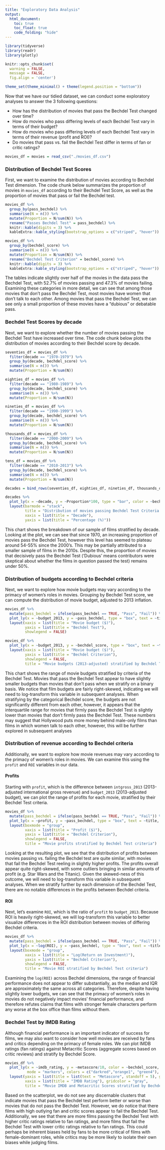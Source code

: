 ```yaml
---
title: "Exploratory Data Analysis"
output: 
  html_document:
    toc: true
    toc_float: true
    code_folding: "hide"
---
```


```r
library(tidyverse)
library(readr)
library(plotly)

knitr::opts_chunk$set(
  warning = FALSE, 
  message = FALSE,
  fig.align = 'center')

theme_set(theme_minimal() + theme(legend.position = "bottom"))
```

Now that we have our tidied dataset, we can conduct some exploratory analyses to answer the 3 following questions:

* How has the distribution of movies that pass the Bechdel Test changed over time?
* How do movies who pass differing levels of each Bechdel Test vary in terms of their budget?
* How do movies who pass differing levels of each Bechdel Test vary in terms of their revenue (profit and ROI)?
* Do movies that pass vs. fail the Bechdel Test differ in terms of fan or critic ratings?

```r
movies_df = movies = read_csv("./movies_df.csv")
```

### Distribution of Bechdel Test Scores

First, we want to examine the distribution of movies according to Bechdel Test dimension. The code chunk below summarizes the proportion of movies in `movies_df` according to their Bechdel Test Score, as well as the proportion of movies that pass or fail the Bechdel test.

```r
movies_df %>% 
  group_by(pass_bechdel) %>% 
  summarise(N = n()) %>% 
  mutate(Proportion = N/sum(N)) %>% 
  rename("Passes Bechdel Test" = pass_bechdel) %>% 
  knitr::kable(digits = 3) %>% 
  kableExtra::kable_styling(bootstrap_options = c("striped", "hover"))

movies_df %>% 
  group_by(bechdel_score) %>% 
  summarise(N = n()) %>% 
  mutate(Proportion = N/sum(N)) %>% 
  rename("Bechdel Test Criterion" = bechdel_score) %>% 
  knitr::kable(digits = 3) %>% 
  kableExtra::kable_styling(bootstrap_options = c("striped", "hover"))
```

The tables indicate slightly over half of the movies in the data pass the Bechdel Test, with 52.7% of movies passing and 47.3% of movies failing. Examining these categories in more detail, we can see that among those movies that don't pass the Bechdel Test, most movies have women that don't talk to each other. Among movies that pass the Bechdel Test, we can see only a small proportion of these movies have a "dubious" or debatable pass. 

### Bechdel Test Scores by decade

Next, we want to explore whether the number of movies passing the Bechdel Test have increased over time. The code chunk below plots the distribution of movies according to their Bechdel score by decade.

```r
seventies_df = movies_df %>% 
  filter(decade == "1970-1979") %>% 
  group_by(decade, bechdel_score) %>% 
  summarise(N = n()) %>% 
  mutate(Proportion = N/sum(N))

eighties_df = movies_df %>% 
  filter(decade == "1980-1989") %>% 
  group_by(decade, bechdel_score) %>% 
  summarise(N = n()) %>% 
  mutate(Proportion = N/sum(N)) 

nineties_df = movies_df %>% 
  filter(decade == "1990-1999") %>% 
  group_by(decade, bechdel_score) %>% 
  summarise(N = n()) %>% 
  mutate(Proportion = N/sum(N))

thousands_df = movies_df %>% 
  filter(decade == "2000-2009") %>% 
  group_by(decade, bechdel_score) %>% 
  summarise(N = n()) %>% 
  mutate(Proportion = N/sum(N))

tens_df = movies_df %>% 
  filter(decade == "2010-2013") %>% 
  group_by(decade, bechdel_score) %>%  
  summarise(N = n()) %>%
  mutate(Proportion = N/sum(N))

decades = bind_rows(seventies_df, eighties_df, nineties_df, thousands_df, tens_df)

decades %>% 
  plot_ly(x = ~decade, y = ~Proportion*100, type = "bar", color = ~bechdel_score, colors = "RdYlGn") %>% 
  layout(barmode = "stack",
         title = "Distribution of movies passing Bechdel Test Criteria by decade",
         xaxis = list(title = "Decade"),
         yaxis = list(title = "Percentage (%)"))
```

This chart shows the breakdown of our sample of films stratified by decade. Looking at the plot, we can see that since 1970, an increasing proportion of movies pass the Bechdel Test, however this level has seemed to plateau around 54-55% since the 2000's. This may be partially attributed to a smaller sample of films in the 2010s. Despite this, the proportion of movies that decisively pass the Bechdel Test ('Dubious' means contributors were skeptical about whether the films in question passed the test) remains under 50%.

### Distribution of budgets according to Bechdel criteria

Next, we want to explore how movie budgets may vary according to the primacy of women's roles in movies. Grouping by Bechdel Test score, we can compute the distribution of movie budget, adjusted to 2013 inflation. 

```r
movies_df %>% 
  mutate(pass_bechdel = ifelse(pass_bechdel == TRUE, "Pass", "Fail")) %>% 
  plot_ly(x = ~budget_2013, y = ~pass_bechdel, type = "box", text = ~title, color = ~pass_bechdel, colors = c("red4", "green4")) %>% 
  layout(xaxis = list(title = "Movie budget ($)"),
         yaxis = list(title = "Bechdel Test"), 
         showlegend = FALSE)

movies_df %>% 
  plot_ly(x = ~budget_2013, y = ~bechdel_score, type = "box", text = ~title, color = ~bechdel_score, colors = c("darkred","orange1", "green4")) %>% 
  layout(xaxis = list(title = "Movie budget ($)"),
         yaxis = list(title = "Bechdel Criterion"),
         showlegend = FALSE, 
         title = "Movie budgets (2013-adjusted) stratified by Bechdel Test criteria")
```

This chart shows the range of movie budgets stratified by criteria of the Bechdel Test. Movies that pass the Bechdel Test  appear to have slightly smaller budgets than movies that don't pass when we stratify on a binary basis. We notice that film budgets are fairly right-skewed, indicating we will need to log-transform this variable in subsequent analyses. When stratifying by the categorical Bechdel score, the budgets are not significantly different from each other, however, it appears that the interquartile range for movies that firmly pass the Bechdel Test is slightly lower than movies that don't firmly pass the Bechdel Test. These numbers may suggest that Hollywood puts more money behind male-only films than films in which women talk to each other, however, this will be further explored in subsequent analyses

### Distribution of revenue according to Bechdel criteria

Additionally, we want to explore how movie revenues may vary according to the primacy of women's roles in movies. We can examine this using the `profit` and `ROI` variables in our data. 


#### Profits

Starting with `profit`, which is the difference between `intgross_2013` (2013-adjusted international gross revenue) and `budget_2013` (2013-adjusted budget), we can plot the range of profits for each movie, stratified by their Bechdel Test criteria.  

```r
movies_df %>% 
  mutate(pass_bechdel = ifelse(pass_bechdel == TRUE, "Pass", "Fail")) %>% 
  plot_ly(x = ~profit, y = ~pass_bechdel, type = "box", text = ~title, color = ~bechdel_score, colors = c("darkred","orange1", "green4")) %>% 
  layout(boxmode = "group", 
         xaxis = list(title = "Profit ($)"),
         yaxis = list(title = "Bechdel Criterion"),
         showlegend = FALSE,
         title = "Movie profits stratified by Bechdel Test criteria")
```

Looking at the resulting plot, we see that the distribution of profits between movies passing vs. failing the Bechdel test are quite similar, with movies that fail the Bechdel Test reeling in slightly higher profits. The profits overall appear quite right-skewed, with some outliers bringing in similar amounts of profit (e.g. Star Wars and the Titanic). Given the skewed-ness of this outcome, we will need to log-transform this variable in subsequent analyses. When we stratify further by each dimension of the Bechdel Test, there are no notable differences in the profits between Bechdel criteria. 

#### ROI

Next, let's examine `ROI`, which is the ratio of `profit` to `budget_2013`. Because ROI is heavily right-skewed, we will log-transform this variable to better visualize differences in the ROI distribution between movies of differing Bechdel criteria. 

```r
movies_df %>% 
  mutate(pass_bechdel = ifelse(pass_bechdel == TRUE, "Pass", "Fail")) %>% 
  plot_ly(x = ~log(ROI), y = ~pass_bechdel, type = "box", text = ~title, color = ~bechdel_score, colors = c("darkred","orange1", "green4")) %>% 
  layout(boxmode = "group", 
         xaxis = list(title = "Log(Return on Investment)"),
         yaxis = list(title = "Bechdel Criterion"),
         showlegend = FALSE,
         title = "Movie ROI stratified by Bechdel Test criteria")
```

Examining the `log(ROI)` across Bechdel dimensions, the range of financial performance does not appear to differ substantially, as the median and IQR are approximately the same across all categories. Therefore, despite having slightly lower budgets, we can see that the primacy of women's roles in movies do not negatively impact movies' financial performance, and therefore refutes claims that films with stronger female characters perform any worse at the box office than films without them.

### Bechdel Test by IMDB Rating

Although financial performance is an important indicator of success for films, we may also want to consider how well movies are received by fans and critics depending on the primacy of female roles. We can plot IMDB ratings (fan ratings) against Metacritic Scores (aggregate scores based on critic reviews) and stratify by Bechdel Score.

```r
movies_df %>% 
  plot_ly(x = ~imdb_rating, y = ~metascore/10, color = ~bechdel_score, type = "scatter", 
          mode = "markers", colors = c("darkred","orange1", "green4"), text = ~title, alpha = 0.6) %>% 
  layout(yaxis = list(title = list(text = "Metascore", standoff = 5), gridcolor = "lightgray"),
         xaxis = list(title = "IMDB Rating"), gridcolor = "gray",
         title = "Movie IMDB and Metacritic Scores stratified by Bechdel Test criteria")
```

Based on the scatterplot, we do not see any discernable clusters that indicate movies that pass the Bechdel test perform better or worse than movies that do not pass the Bechdel Test. However, we do notice that there films with high outlying fan and critic scores appear to fail the Bechdel Test. Additionally, we see that there are more films passing the Bechdel Test with higher critic ratings relative to fan ratings, and more films that fail the Bechdel Test with lower critic ratings relative to fan ratings. This could perhaps be inherent biases held by fans to be more critical of films with female-dominant roles, while critics may be more likely to isolate their own biases while judging films.


